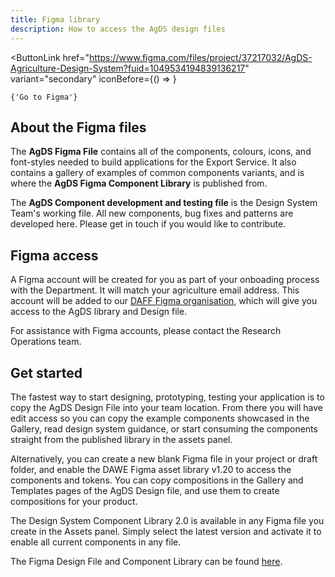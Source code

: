 ```yaml
---
title: Figma library
description: How to access the AgDS design files
---
```


<ButtonLink
	href="https://www.figma.com/files/project/37217032/AgDS-Agriculture-Design-System?fuid=1049534194839136217"
	variant="secondary"
	iconBefore={() => <FigmaLogo />}
>
	{'Go to Figma'}
</ButtonLink>

## About the Figma files

The **AgDS Figma File** contains all of the components, colours, icons, and font-styles needed to build applications for the Export Service. It also contains a gallery of examples of common components variants, and is where the **AgDS Figma Component Library** is published from.

The **AgDS Component development and testing file** is the Design System Team's working file. All new components, bug fixes and patterns are developed here. Please get in touch if you would like to contribute.

## Figma access

A Figma account will be created for you as part of your onboading process with the Department. It will match your agriculture email address. This account will be added to our [DAFF Figma organisation](https://www.figma.com/files/team/987658210083094931), which will give you access to the AgDS library and Design file.

For assistance with Figma accounts, please contact the Research Operations team.

## Get started

The fastest way to start designing, prototyping, testing your application is to copy the AgDS Design File into your team location. From there you will have edit access so you can copy the example components showcased in the Gallery, read design system guidance, or start consuming the components straight from the published library in the assets panel.

Alternatively, you can create a new blank Figma file in your project or draft folder, and enable the DAWE Figma asset library v1.20 to access the components and tokens. You can copy compositions in the Gallery and Templates pages of the AgDS Design file, and use them to create compositions for your product.

The Design System Component Library 2.0 is available in any Figma file you create in the Assets panel. Simply select the latest version and activate it to enable all current components in any file.

The Figma Design File and Component Library can be found [here](https://www.figma.com/files/project/37217032/AgDS-Agriculture-Design-System?fuid=1049534194839136217).
